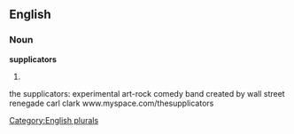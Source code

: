 ==English==

===Noun===
'''supplicators'''

# {{plural of|[[supplicator]]}}

[[Category:English plurals]]


the supplicators:  experimental art-rock comedy band created by wall street renegade carl clark www.myspace.com/thesupplicators